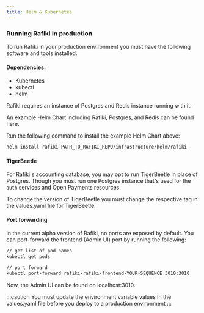 ```yaml
---
title: Helm & Kubernetes
---
```



### Running Rafiki in production

To run Rafiki in your production environment you must have the following software and tools installed:

#### Dependencies:

- <LinkOut href='https://kubernetes.io/releases/download/'>Kubernetes</LinkOut>
- <LinkOut href='https://kubernetes.io/docs/tasks/tools/#kubectl'>
    kubectl
  </LinkOut>
- <LinkOut href='https://helm.sh/docs/intro/install/'>helm</LinkOut>

Rafiki requires an instance of Postgres and Redis instance running with it.

An example Helm Chart including Rafiki, Postgres, and Redis can be found <LinkOut href= 'https://github.com/interledger/rafiki/tree/main/infrastructure/helm/rafiki/'>here</LinkOut>.

Run the following command to install the example Helm Chart above:

```sh
helm install rafiki PATH_TO_RAFIKI_REPO/infrastructure/helm/rafiki
```

#### TigerBeetle

For Rafiki's accounting database, you may opt to run TigerBeetle in place of Postgres. Though you must run one Postgres instance that's used for the `auth` services and Open Payments resources.

To change the version of TigerBeetle you must change the respective tag in the <LinkOut href='https://github.com/interledger/rafiki/blob/main/infrastructure/helm/tigerbeetle/values.yaml'>values.yaml</LinkOut> file for TigerBeetle.

#### Port forwarding

In the current alpha version of Rafiki, no ports are exposed by default. You can port-forward the frontend (Admin UI) port by running the following:

```sh
// get list of pod names
kubectl get pods

// port forward
kubectl port-forward rafiki-rafiki-frontend-YOUR-SEQUENCE 3010:3010
```

Now, the Admin UI can be found on localhost:3010.

:::caution
You must update the environment variable values in the <LinkOut href='https://github.com/interledger/rafiki/blob/main/infrastructure/helm/rafiki/values.yaml'>values.yaml</LinkOut> file before you deploy to a production environment
:::
